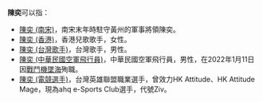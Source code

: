 '''陳奕'''可以指：

* [[陳奕_(南宋)|陳奕 (南宋)]]，南宋末年時駐守黃州的軍事將領陳奕。
* [[陳奕_(香港)|陳奕 (香港)]]，香港兒歌歌手，女性。
* [[陳奕_(台灣歌手)|陳奕 (台灣歌手)]]，台灣歌手，男性。
* [[陳奕_(中華民國空軍飛行員)|陳奕 (中華民國空軍飛行員)]]，中華民國空軍飛行員，男性，在2022年1月11日因[[2022年中華民國空軍F-16V戰鬥機墜海事故|戰鬥機墜海]]殉職。
* [[陳奕_(電競選手)|陳奕 (電競選手)]]，台灣英雄聯盟職業選手，曾效力HK Attitude、HK Attitude Mage，現為ahq e-Sports Club選手，代號Ziv。

{{Disambiguation|yi奕|Cat=二字陈姓人名消歧义}}